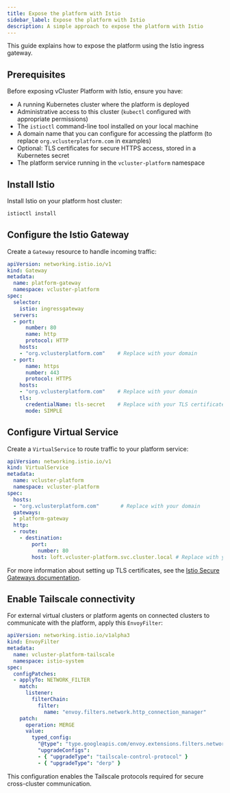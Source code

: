 ```yaml
---
title: Expose the platform with Istio
sidebar_label: Expose the platform with Istio
description: A simple approach to expose the platform with Istio
---
```


This guide explains how to expose the platform using the Istio ingress gateway.

<!-- vale off -->

## Prerequisites

Before exposing vCluster Platform with Istio, ensure you have:

- A running Kubernetes cluster where the platform is deployed
- Administrative access to this cluster (`kubectl` configured with appropriate permissions)
- The `istioctl` command-line tool installed on your local machine
- A domain name that you can configure for accessing the platform (to replace `org.vclusterplatform.com` in examples)
- Optional: TLS certificates for secure HTTPS access, stored in a Kubernetes secret
- The platform service running in the `vcluster-platform` namespace


## Install Istio

Install Istio on your platform host cluster:

```bash
istioctl install
```

## Configure the Istio Gateway

Create a `Gateway` resource to handle incoming traffic:

```yaml
apiVersion: networking.istio.io/v1
kind: Gateway       
metadata:
  name: platform-gateway
  namespace: vcluster-platform
spec:
  selector:              
    istio: ingressgateway
  servers:
  - port:         
      number: 80
      name: http    
      protocol: HTTP                                  
    hosts:
    - "org.vclusterplatform.com"    # Replace with your domain
  - port:
      name: https
      number: 443
      protocol: HTTPS
    hosts:
    - "org.vclusterplatform.com"    # Replace with your domain
    tls:
      credentialName: tls-secret    # Replace with your TLS certificate secret
      mode: SIMPLE
```

## Configure Virtual Service

Create a `VirtualService` to route traffic to your platform service:

```yaml
apiVersion: networking.istio.io/v1
kind: VirtualService
metadata:
  name: vcluster-platform
  namespace: vcluster-platform
spec:
  hosts:
  - "org.vclusterplatform.com"       # Replace with your domain
  gateways:
  - platform-gateway
  http:
  - route:
    - destination:
        port:
          number: 80
        host: loft.vcluster-platform.svc.cluster.local # Replace with your vCluster Platform service
```

For more information about setting up TLS certificates, see the [Istio Secure Gateways documentation](https://istio.io/latest/docs/tasks/traffic-management/ingress/secure-ingress/).

## Enable Tailscale connectivity

For external virtual clusters or platform agents on connected clusters to communicate with the platform, apply this `EnvoyFilter`:

```yaml
apiVersion: networking.istio.io/v1alpha3
kind: EnvoyFilter
metadata:
  name: vcluster-platform-tailscale
  namespace: istio-system
spec:
  configPatches:
  - applyTo: NETWORK_FILTER
    match:
      listener:
        filterChain:
          filter:
            name: "envoy.filters.network.http_connection_manager"
    patch:
      operation: MERGE
      value:
        typed_config:
          "@type": "type.googleapis.com/envoy.extensions.filters.network.http_connection_manager.v3.HttpConnectionManager"
          "upgradeConfigs":
          - { "upgradeType": "tailscale-control-protocol" }
          - { "upgradeType": "derp" }
```

This configuration enables the Tailscale protocols required for secure cross-cluster communication.